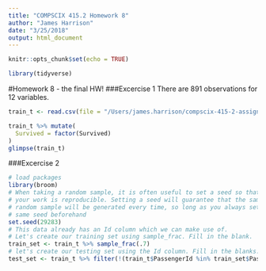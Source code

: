 ```yaml
---
title: "COMPSCIX 415.2 Homework 8"
author: "James Harrison"
date: "3/25/2018"
output: html_document
---
```


```r
knitr::opts_chunk$set(echo = TRUE)

library(tidyverse)
```

#Homework 8 - the final HW!
###Excercise 1
There are 891 observations for 12 variables.
```r
train_t <- read.csv(file = "/Users/james.harrison/compscix-415-2-assignments/train_titanic.csv")

train_t %>% mutate(
  Survived = factor(Survived)
)
glimpse(train_t)
```

###Excercise 2
```r
# load packages
library(broom)
# When taking a random sample, it is often useful to set a seed so that
# your work is reproducible. Setting a seed will guarantee that the same
# random sample will be generated every time, so long as you always set the
# same seed beforehand
set.seed(29283)
# This data already has an Id column which we can make use of.
# Let's create our training set using sample_frac. Fill in the blank.
train_set <- train_t %>% sample_frac(.7)
# let's create our testing set using the Id column. Fill in the blanks.
test_set <- train_t %>% filter(!(train_t$PassengerId %in% train_set$PassengerId))
```


